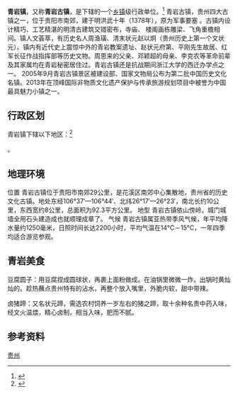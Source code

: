 {{中国乡级行政区|52/01/11/101/000}}

'''青岩镇'''，又称'''青岩古镇'''，是{{PRC admin/fullname|52/01/11/101/000|3}}下辖的一个[[乡镇|乡镇]]级行政单位。<ref>{{PRC admin/ref sgc|{{PRC admin/parent|52/01/11/101/000}}}}</ref>
青岩古镇，贵州四大古镇之一，位于贵阳市南郊，建于明洪武十年（1378年），原为军事要塞 。古镇内设计精巧、工艺精湛的明清古建筑交错密布，寺庙、 楼阁画栋雕梁、飞角重檐相间。镇人文荟萃，有历史名人周渔璜、清末状元赵以炯（贵州历史上第一个文状元）。镇内有近代史上震惊中外的青岩教案遗址、赵状元府第、平刚先生故居、红军长征作战指挥部等历史文物。周恩来的父亲、邓颖超的母亲、李克农等革命前辈及其家属均在青岩秘密居住过。青岩古镇还是抗战期间浙江大学的西迁办学点之一。 2005年9月青岩古镇景区被建设部、国家文物局公布为第二批中国历史文化名镇。2013年在顶峰国际非物质文化遗产保护与传承旅游规划项目中被誉为中国最具魅力小镇之一。

== 行政区划 ==

青岩镇下辖以下地区：<ref>{{PRC admin/ref sgc|52/01/11/101/000}}</ref>

{{PRC admin/children|52/01/11/101/000}}。
== 地理环境 ==
位置 青岩古镇位于贵阳市南郊29公里，是花溪区南郊中心集散地，贵州省的历史文化古镇。地处东经106°37′—106°44′、北纬26°17′—26°23′，南北长约10公里，东西宽约8公里，总面积为92.3平方公里。 
地型 青岩古镇依山傍岭，城门城墙全用石头建造成也就顺理成章了。 
气候 青岩古镇属亚热带季风气候，年平均降水量约1250毫米，日照时间长达2200小时，平均气温在14℃－15℃，一年四季均适合游览参观。

== 青岩美食 ==
豆腐圆子：用豆腐捏成圆球状，再裹上面粉做成。在油锅里微微一炸，出锅时黄灿灿的。趁热蘸点贵州特有的沾水，再整个放入嘴里，外脆内软，甜中带辣。

卤猪蹄：又名状元蹄，需选农村饲养一岁左右的猪之蹄，取十余种名贵中药入味，经文火温煨，精心卤制，相当入味，肥而不腻。

== 参考资料 ==
{{Reflist}}
{{Commons category|Qingyan|青岩镇}}

{{贵州行政区划小作品}}
{{国家5A级旅游景区}}
{{PRC admin/navcat|52/01/11/101/000}}
{{中国历史文化名镇}}
{{DEFAULTSORT:Qing青岩镇}}
[[Category:中国历史文化名镇|贵州]]
